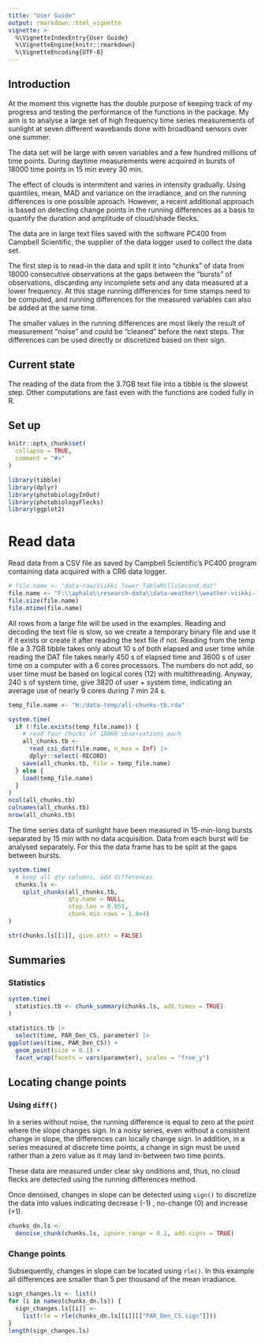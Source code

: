 ```yaml
---
title: "User Guide"
output: rmarkdown::html_vignette
vignette: >
  %\VignetteIndexEntry{User Guide}
  %\VignetteEngine{knitr::rmarkdown}
  %\VignetteEncoding{UTF-8}
---
```


## Introduction

At the moment this vignette has the double purpose of keeping track of my
progress and testing the performance of the functions in the package. My aim
is to analyse a large set of high frequency time series measurements of
sunlight at seven different wavebands done with broadband sensors over one
summer.

The data set will be large with seven variables and a few hundred millions of
time points. During daytime measurements were acquired in bursts of 18000 time
points in 15 min every 30 min.

The effect of clouds is intermitent and varies in intensity gradually. Using
quantiles, mean, MAD and variance on the irradiance, and on the running
differences is one possible aproach. However, a recent additional approach
is based on detecting change points in the running differences as a basis to
quantify the duration and amplitude of cloud/shade flecks.

The data are in large text files saved with the software PC400 from Campbell
Scientific, the supplier of the data logger used to collect the data set.

The first step is to read-in the data and split it into "chunks" of data from
18000 consecutive observations at the gaps between the "bursts" of observations,
discarding any incomplete sets and any data measured at a lower frequency. At
this stage running differences for time stamps need to be computed, and running
differences for the measured variables can also be added at the same time.

The smaller values in the running differences are most likely the result of
measurement "noise" and could be "cleaned" before the next steps. The
differences can be used directly or discretized based on their sign.

## Current state

The reading of the data from the 3.7GB text file into a tibble is the slowest
step. Other computations are fast even with the functions are coded fully in R.

## Set up

```r
knitr::opts_chunk$set(
  collapse = TRUE,
  comment = "#>"
)
```

```r
library(tibble)
library(dplyr)
library(photobiologyInOut)
library(photobiologyFlecks)
library(ggplot2)
```

# Read data

Read data from a CSV file as saved by Campbell Scientific's PC400 program containing data acquired with a CR6 data logger.

```r
# file.name <- "data-raw/Viikki Tower_TableMilliSecond.dat"
file.name <- "F:\\aphalo\\research-data\\data-weather\\weather-viikki-field-2025\\data-logged\\data-2025-08-25\\TOA5_1449.TableMilliSecond.dat"
file.size(file.name)
file.mtime(file.name)
```

All rows from a large file will be used in the examples. Reading and decoding the text file is slow, so we create a temporary binary file and use it if it exists or create it after reading the text file if not. Reading from the temp file a 3.7GB tibble takes only about 10 s of both elapsed and user time while reading the DAT file takes nearly 450 s of elapsed time and 3600 s of user time on a computer with a 6 cores processors. The numbers do not add, so user time must be based on logical cores (12) with multithreading. Anyway, 240 s of system time, give 3820 of user + system time, indicating an average use of nearly 9 cores during 7 min 24 s.

```r
temp_file.name <- "H:/data-temp/all-chunks-tb.rda"

system.time(
  if (!file.exists(temp_file.name)) {
    # read four chucks of 18000 observations each
    all_chunks.tb <- 
      read_csi_dat(file.name, n_max = Inf) |>
      dplyr::select(-RECORD)
    save(all_chunks.tb, file = temp_file.name)
  } else {
    load(temp_file.name)
  }
)
ncol(all_chunks.tb)
colnames(all_chunks.tb)
nrow(all_chunks.tb)

```

The time series data of sunlight have been measured in 15-min-long bursts separated by 15 min with no data acquisition. Data from each burst will be analysed separately. For this the data frame has to be split at the gaps between bursts.

```r
system.time(
  # keep all qty columns, add differences
  chunks.ls <-
    split_chunks(all_chunks.tb,
                 qty.name = NULL,
                 step.len = 0.051,
                 chunk.min.rows = 1.8e4)
)
```

```r
str(chunks.ls[[1]], give.attr = FALSE)
```

## Summaries

### Statistics

```r
system.time(
  statistics.tb <- chunk_summary(chunks.ls, add.times = TRUE)
)
```

```r
statistics.tb |>
  select(time, PAR_Den_CS, parameter) |>
ggplot(aes(time, PAR_Den_CS)) +
  geom_point(size = 0.1) +
  facet_wrap(facets = vars(parameter), scales = "free_y")
```

## Locating change points

### Using `diff()`

In a series without noise, the running difference is equal to zero at the point where the slope changes sign. In a noisy series, even without a consistent change in slope, the differences can locally change sign. In addition, in a series measured at discrete time points, a change in sign must be used rather than a zero value as it may land in-between two time points.

These data are measured under clear sky onditions and, thus, no cloud flecks are detected using the running differences method.

Once denoised, changes in slope can be detected using `sign()` to discretize the data into values indicating decrease (-1) , no-change (0) and increase (+1).

```r
chunks_dn.ls <- 
  denoise_chunk(chunks.ls, ignore.range = 0.1, add.signs = TRUE)
```


### Change points

Subsequently, changes in slope can be located using `rle()`. In this example all differences are smaller than 5 per thousand of the mean irradiance.

```r
sign_changes.ls <- list()
for (i in names(chunks_dn.ls)) {
  sign_changes.ls[[i]] <- 
    list(rle = rle(chunks_dn.ls[[i]][["PAR_Den_CS.sign"]]))
}
length(sign_changes.ls)
```

